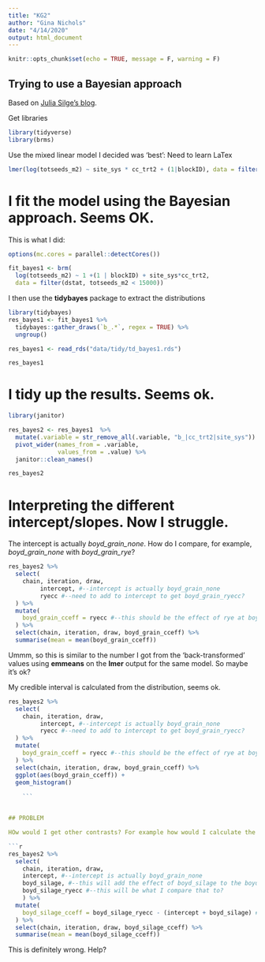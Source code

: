 ```yaml
---
title: "KG2"
author: "Gina Nichols"
date: "4/14/2020"
output: html_document
---
```


```r
knitr::opts_chunk$set(echo = TRUE, message = F, warning = F)
```

## Trying to use a Bayesian approach
Based on [Julia Silge's blog](https://juliasilge.com/blog/salary-gender/). 

Get libraries
```r
library(tidyverse)
library(brms)
```

Use the mixed linear model I decided was 'best':
Need to learn LaTex
```r

lmer(log(totseeds_m2) ~ site_sys * cc_trt2 + (1|blockID), data = filter(dstat, totseeds_m2 < 15000))

```

# I fit the model using the Bayesian approach. Seems OK. 

This is what I did:
```r
options(mc.cores = parallel::detectCores())

fit_bayes1 <- brm(
  log(totseeds_m2) ~ 1 +(1 | blockID) + site_sys*cc_trt2,
  data = filter(dstat, totseeds_m2 < 15000))
```

I then use the **tidybayes** package to extract the distributions

```r

library(tidybayes)
res_bayes1 <- fit_bayes1 %>%
  tidybayes::gather_draws(`b_.*`, regex = TRUE) %>%
  ungroup()

```

```r
res_bayes1 <- read_rds("data/tidy/td_bayes1.rds")
```

```r
res_bayes1
```


# I tidy up the results. Seems ok. 

```r
library(janitor)

res_bayes2 <- res_bayes1  %>%  
  mutate(.variable = str_remove_all(.variable, "b_|cc_trt2|site_sys")) %>% 
  pivot_wider(names_from = .variable, 
              values_from = .value) %>% 
  janitor::clean_names() 

res_bayes2
```


# Interpreting the different intercept/slopes. Now I struggle.

The intercept is actually *boyd_grain_none*. How do I compare, for example, *boyd_grain_none* with *boyd_grain_rye*?

```r
res_bayes2 %>% 
  select(
    chain, iteration, draw, 
         intercept, #--intercept is actually boyd_grain_none 
         ryecc #--need to add to intercept to get boyd_grain_ryecc?
  ) %>% 
  mutate(
    boyd_grain_cceff = ryecc #--this should be the effect of rye at boyd_grain?
  ) %>%  
  select(chain, iteration, draw, boyd_grain_cceff) %>% 
  summarise(mean = mean(boyd_grain_cceff))

```


Ummm, so this is similar to the number I got from the 'back-transformed' values using **emmeans** on the **lmer** output for the same model. So maybe it's ok?

My credible interval is calculated from the distribution, seems ok. 

```r
res_bayes2 %>% 
  select(
    chain, iteration, draw, 
         intercept, #--intercept is actually boyd_grain_none 
         ryecc #--need to add to intercept to get boyd_grain_ryecc?
  ) %>% 
  mutate(
    boyd_grain_cceff = ryecc #--this should be the effect of rye at boyd_grain?
  ) %>%  
  select(chain, iteration, draw, boyd_grain_cceff) %>% 
  ggplot(aes(boyd_grain_cceff)) + 
  geom_histogram()
    
    ```


## PROBLEM

HOw would I get other contrasts? For example how would I calculate the effect of rye in *boyd_silage*?

```r
res_bayes2 %>% 
  select(
    chain, iteration, draw, 
    intercept, #--intercept is actually boyd_grain_none 
    boyd_silage, #--this will add the effect of boyd_silage to the boyd_grain_none, making it boyd_silage_none?
    boyd_silage_ryecc #--this will be what I compare that to?
    ) %>% 
  mutate(
    boyd_silage_cceff = boyd_silage_ryecc - (intercept + boyd_silage) #--this should be the effect of rye at boyd_silage?
  ) %>%  
  select(chain, iteration, draw, boyd_silage_cceff) %>% 
  summarise(mean = mean(boyd_silage_cceff))

```

This is definitely wrong. Help?
